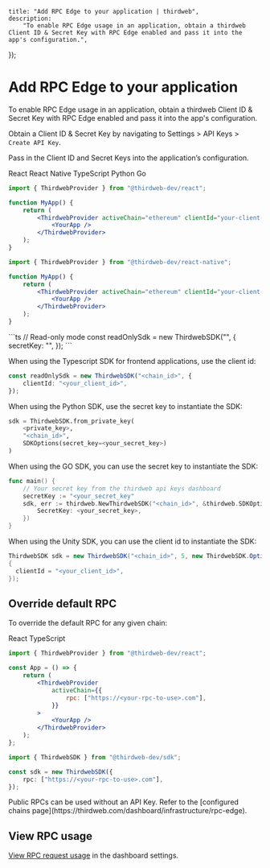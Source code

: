 

	title: "Add RPC Edge to your application | thirdweb",
	description:
		"To enable RPC Edge usage in an application, obtain a thirdweb Client ID & Secret Key with RPC Edge enabled and pass it into the app's configuration.",
});

# Add RPC Edge to your application

To enable RPC Edge usage in an application, obtain a thirdweb Client ID & Secret Key with RPC Edge enabled and pass it into the app's configuration.

Obtain a Client ID & Secret Key by navigating to Settings > API Keys > `Create API Key`.

<DocImage
	src={apiKeyImage}
	alt="Screenshot of API key creation page on thirdweb's dashboard"
/>

Pass in the Client ID and Secret Keys into the application’s configuration.

<Tabs defaultValue="react">
<TabsList>
  <TabsTrigger value="react">React</TabsTrigger>
  <TabsTrigger value="react-native">React Native</TabsTrigger>
  <TabsTrigger value="typescript">TypeScript</TabsTrigger>
  <TabsTrigger value="python">Python</TabsTrigger>
  <TabsTrigger value="go">Go</TabsTrigger>
</TabsList>

<TabsContent value="react">

```jsx
import { ThirdwebProvider } from "@thirdweb-dev/react";

function MyApp() {
	return (
		<ThirdwebProvider activeChain="ethereum" clientId="your-client-id">
			<YourApp />
		</ThirdwebProvider>
	);
}
```

</TabsContent>

<TabsContent value="react-native">

```jsx
import { ThirdwebProvider } from "@thirdweb-dev/react-native";

function MyApp() {
	return (
		<ThirdwebProvider activeChain="ethereum" clientId="your-client-id">
			<YourApp />
		</ThirdwebProvider>
	);
}
```

</TabsContent>

<TabsContent value="typescript">
```ts
  // Read-only mode
  const readOnlySdk = new ThirdwebSDK("<chain_id>", {
    secretKey: "<your_secret_key>",
  });
```

When using the Typescript SDK for frontend applications, use the client id:

```ts
const readOnlySdk = new ThirdwebSDK("<chain_id>", {
	clientId: "<your_client_id>",
});
```

</TabsContent>

<TabsContent value="python">
  When using the Python SDK, use the secret key to instantiate the SDK:

```python
sdk = ThirdwebSDK.from_private_key(
    <private_key>,
    "<chain_id>",
    SDKOptions(secret_key=<your_secret_key>)
)
```

</TabsContent>

<TabsContent value="go">
When using the GO SDK, you can use the secret key to instantiate the SDK:

```go
func main() {
	// Your secret key from the thirdweb api keys dashboard
	secretKey := "<your_secret_key"
	sdk, err := thirdweb.NewThirdwebSDK("<chain_id>", &thirdweb.SDKOptions{
		SecretKey: <your_secret_key>,
	})
}
```

</TabsContent>

<TabsContent value="unity">

When using the Unity SDK, you can use the client id to instantiate the SDK:

```csharp
ThirdwebSDK sdk = new ThirdwebSDK("<chain_id>", 5, new ThirdwebSDK.Options()
{
  clientId = "<your_client_id>",
});
```

</TabsContent>

</Tabs>

## Override default RPC

To override the default RPC for any given chain:

<Tabs defaultValue="react">

<TabsList>
	<TabsTrigger value="react">React</TabsTrigger>
	<TabsTrigger value="typescript">TypeScript</TabsTrigger>
</TabsList>

<TabsContent value="react">

```jsx
import { ThirdwebProvider } from "@thirdweb-dev/react";

const App = () => {
	return (
		<ThirdwebProvider
			activeChain={{
				rpc: ["https://<your-rpc-to-use>.com"],
			}}
		>
			<YourApp />
		</ThirdwebProvider>
	);
};
```

</TabsContent>

<TabsContent value="typescript">

```ts
import { ThirdwebSDK } from "@thirdweb-dev/sdk";

const sdk = new ThirdwebSDK({
	rpc: ["https://<your-rpc-to-use>.com"],
});
```

</TabsContent>

</Tabs>

<Callout title="Public RPCs" variant="info">
	Public RPCs can be used without an API Key. Refer to the [configured chains
	page](https://thirdweb.com/dashboard/infrastructure/rpc-edge).
</Callout>

## View RPC usage

[View RPC request usage](https://thirdweb.com/dashboard/settings/usage) in the dashboard settings.

<DocImage src={usageDashboardImage} alt="Usage dashboard" />

